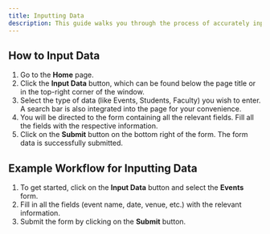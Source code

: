 ```yaml
---
title: Inputting Data
description: This guide walks you through the process of accurately inputting the data into the system.
---
```


## How to Input Data

1. Go to the **Home** page.
2. Click the **Input Data** button, which can be found below the page title or in the top-right corner of the window.
3. Select the type of data (like Events, Students, Faculty) you wish to enter. A search bar is also integrated into the page for your convenience.
4. You will be directed to the form containing all the relevant fields. Fill all the fields with the respective information.
5. Click on the **Submit** button on the bottom right of the form. The form data is successfully submitted.

## Example Workflow for Inputting Data

1. To get started, click on the **Input Data** button and select the **Events** form.
2. Fill in all the fields (event name, date, venue, etc.) with the relevant information.
3. Submit the form by clicking on the **Submit** button.
